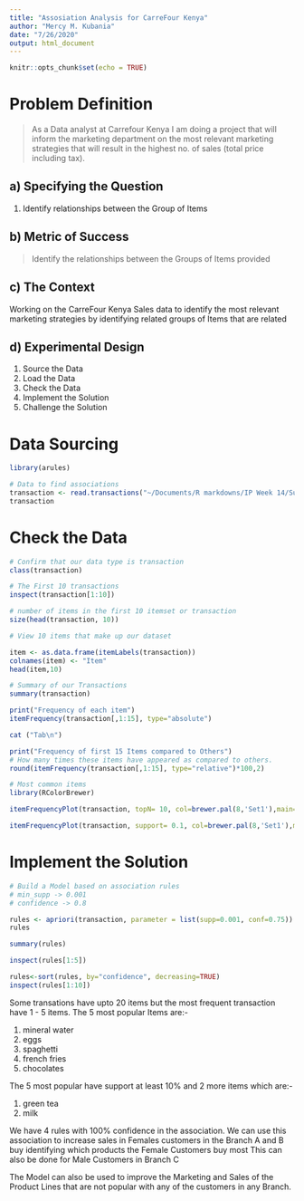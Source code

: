 ```yaml
---
title: "Assosiation Analysis for CarreFour Kenya"
author: "Mercy M. Kubania"
date: "7/26/2020"
output: html_document
---
```


```r
knitr::opts_chunk$set(echo = TRUE)
```

# Problem Definition
> As a Data analyst at Carrefour Kenya I am doing a project that will inform the marketing department on the most relevant marketing strategies that will result in the highest no. of sales (total price including tax). 

## a) Specifying the Question

1. Identify relationships between the Group of Items

## b) Metric of Success
> Identify the relationships between the Groups of Items provided

## c) The Context
Working on the CarreFour Kenya Sales data to identify the most relevant marketing strategies by identifying related groups of Items that are related

## d) Experimental Design
1. Source the Data
2. Load the Data
3. Check the Data
4. Implement the Solution
5. Challenge the Solution

# Data Sourcing
```r
library(arules)
```

```r
# Data to find associations
transaction <- read.transactions("~/Documents/R markdowns/IP Week 14/Supermarket_Sales_Dataset II.csv",sep=",")
transaction

```
# Check the Data
```r
# Confirm that our data type is transaction
class(transaction)

```

```r
# The First 10 transactions
inspect(transaction[1:10])

```
```r

# number of items in the first 10 itemset or transaction
size(head(transaction, 10))

```

```r
# View 10 items that make up our dataset

item <- as.data.frame(itemLabels(transaction))
colnames(item) <- "Item"
head(item,10)
```

```r
# Summary of our Transactions
summary(transaction)

```
```r
print("Frequency of each item")
itemFrequency(transaction[,1:15], type="absolute")

cat ("Tab\n")

print("Frequency of first 15 Items compared to Others")
# How many times these items have appeared as compared to others.
round(itemFrequency(transaction[,1:15], type="relative")*100,2)


```
```r
# Most common items
library(RColorBrewer)

itemFrequencyPlot(transaction, topN= 10, col=brewer.pal(8,'Set1'),main="Relative Item Frequency Plot")

itemFrequencyPlot(transaction, support= 0.1, col=brewer.pal(8,'Set1'),main="Relative Importance is at least 10%")

```


# Implement the Solution
```r
# Build a Model based on association rules
# min_supp -> 0.001
# confidence -> 0.8

rules <- apriori(transaction, parameter = list(supp=0.001, conf=0.75))
rules

summary(rules)

inspect(rules[1:5])
```
```r
rules<-sort(rules, by="confidence", decreasing=TRUE)
inspect(rules[1:10])
```


Some transations have upto 20 items but the most frequent transaction have 1 - 5 items.
The  5 most popular Items are:-

1. mineral water
2. eggs
3. spaghetti
4. french fries
6. chocolates

The 5 most popular have support at least 10% and 2 more items which are:-

1. green tea 
2. milk

We have 4 rules with 100% confidence in the association. We can use this association to increase sales in Females customers in the Branch A and B buy identifying which products the Female Customers buy most
This can also be done for Male Customers in Branch C


The Model can also be used to improve the Marketing and Sales of the Product Lines that are not popular with any of the customers in any Branch.